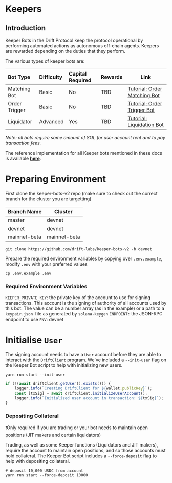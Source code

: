 # Keepers

## Introduction

Keeper Bots in the Drift Protocol keep the protocol operational by performing automated actions as autonomous off-chain agents. Keepers are rewarded depending on the duties that they perform.

The various types of keeper bots are:

| Bot Type      | Difficulty | Capital Required | Rewards | Link                                                                        |
| :------------ | :--------- | :--------------- | :------ | --------------------------------------------------------------------------- |
| Matching Bot  | Basic      | No               | TBD     | [Tutorial: Order Matching Bot](/developer-resources/tutorial-bots/keeper-bots/tutorial-order-matching-bot)   |
| Order Trigger | Basic      | No               | TBD     | [Tutorial: Order Trigger Bot](/developer-resources/tutorial-bots/keeper-bots/tutorial-order-trigger-bot)     |
| Liquidator    | Advanced   | Yes              | TBD     | [Tutorial: Liquidation Bot](/developer-resources/tutorial-bots/keeper-bots/tutorial-liquidation-bot) |

_Note: all bots require some amount of SOL for user account rent and to pay transaction fees._

The reference implementation for all Keeper bots mentioned in these docs is available [**here**](https://github.com/drift-labs/keeper-bots-v2).

# Preparing Environment

First clone the keeper-bots-v2 repo (make sure to check out the correct branch for the cluster you are targetting)

| **Branch Name** | **Cluster**  |
| --------------- | ------------ |
| master          | devnet       |
| devnet          | devnet       |
| mainnet-beta    | mainnet-beta |

```shell copy
git clone https://github.com/drift-labs/keeper-bots-v2 -b devnet
```

Prepare the required environment variables by copying over `.env.example`, modify `.env` with your preferred values

```shell copy
cp .env.example .env
```

### Required Environment Variables

`KEEPER_PRIVATE_KEY`: the private key of the account to use for signing transactions. This account is the signing of authority of all accounts used by this bot. The value can be a number array (as in the example) or a path to a `keypair.json `file as generated by `solana-keygen`
`ENDPOINT:` the JSON-RPC endpoint to use
`ENV`: devnet

# Initialise `User`

The signing account needs to have a `User` account before they are able to interact with the `DriftClient` program. We've included a `--init-user` flag on the Keeper Bot script to help with initializing new users.


```shell copy
yarn run start --init-user
```

```typescript copy
if (!(await driftClient.getUser().exists())) {
    logger.info(`Creating DriftClient for ${wallet.publicKey}`);
    const [txSig] = await driftClient.initializeUserAccount();
    logger.info(`Initialized user account in transaction: ${txSig}`);
}
```


### Depositing Collateral

❗Only required if you are trading or your bot needs to maintain open positions (JIT makers and certain liquidators)

Trading, as well as some Keeper functions (Liquidators and JIT makers), require the account to maintain open positions, and so those accounts must hold collateral. The Keeper Bot script includes a `--force-deposit` flag to help with depositing collateral.

```shell copy
# deposit 10,000 USDC from account
yarn run start --force-deposit 10000
```
